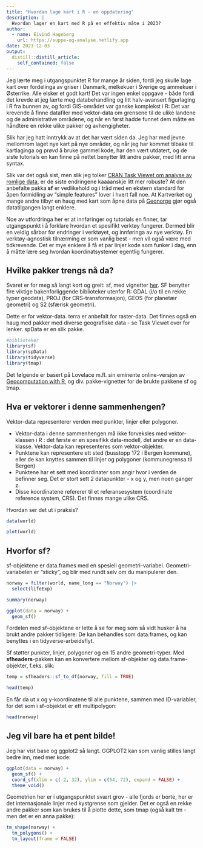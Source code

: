 ```yaml
---
title: "Hvordan lage kart i R - en oppdatering"
description: |
  Hvordan lager en kart med R på en effektiv måte i 2023?
author:
  - name: Eivind Hageberg
    url: https://suppe-og-analyse.netlify.app
date: 2023-12-03
output:
  distill::distill_article:
    self_contained: false
---
```


Jeg lærte meg i utgangspunktet R for mange år siden, fordi jeg skulle lage kart over fordelinga av griser i Danmark, melkekuer i Sverige og ammekuer i Østerrike. Alle elsker et godt kart! Det var ingen enkel oppgave - både fordi det krevde at jeg lærte meg databehandling og litt halv-avansert figurlaging i R fra bunnen av, og fordi GIS-området var ganske komplekst i R: Det var krevende å finne datafiler med vektor-data om grensene til de ulike landene og de administrative områdene, og når en først hadde funnet dem måtte en håndtere en rekke ulike pakker og avhengigheter. 

Slik har jeg hatt inntrykk av at det har vært siden da. Jeg har med jevne mellomrom laget nye kart på nye områder, og når jeg har kommet tilbake til kartlaginga og prøvd å bruke gammel kode, har den vært utdatert, og de siste tutorials en kan finne på nettet benytter litt andre pakker, med litt anna syntax.

Slik var det også sist, men slik jeg tolker [CRAN Task Viewet om analyse av romlige data](https://cran.r-project.org/web/views/Spatial.html), er de siste endringene kaaaanskje litt mer robuste? At den anbefalte pakka **sf** er vedlikehold og i tråd med en ekstern standard for åpen formidling av "simple features" lover i hvert fall noe. At Kartverket og mange andre tilbyr en haug med kart som åpne data på [Geonorge](https://kartkatalog.geonorge.no/) gjør også datatilgangen langt enklere. 

Noe av utfordringa her er at innføringer og tutorials en finner, tar utgangspunkt i å forklare hvordan et spesifikt verktøy fungerer. Dermed blir en veldig sårbar for endringer i verktøyet, og innføringa av nye verktøy. En verktøy-agnostisk tilnærming er som vanlig best - men vil også være med tidkrevende. Det er mye enklere å få et par linjer kode som funker i dag, enn å måtte lære seg hvordan koordinatsystemer egentlig fungerer.

## Hvilke pakker trengs nå da?

Svaret er for meg så langt kort og greit: sf, med vignetter [her](https://r-spatial.github.io/sf/articles/). SF benytter fire viktige bakenforliggende biblioteker utenfor R: GDAL (i/o til en rekke typer geodata), PROJ (for CRS-transformasjon), GEOS (for planetær geometri) og S2 (sfærisk geometri).

Dette er for vektor-data. terra er anbefalt for raster-data. Det finnes også en haug med pakker med diverse geografiske data - se Task Viewet over for lenker. spData er en slik pakke.

```r
#biblioteker
library(sf)
library(spData)
library(tidyverse)
library(tmap)
```

Det følgende er basert på Lovelace m.fl. sin eminente online-versjon av [Geocomputation with R](https://r.geocompx.org/), og div. pakke-vignetter for de brukte pakkene sf og tmap.

## Hva er vektorer i denne sammenhengen?

Vektor-data representerer verden med punkter, linjer eller polygoner. 

- Vektor-data i denne sammenhengen må ikke forveksles med vektor-klassen i R : det første er en spesifikk data-modell, det andre er en data-klasse. Vektor-data kan representeres som vektor-objekter. 
- Punktene kan representere ett sted (busstopp 172 i Bergen kommune), eller de kan knyttes sammen til linjer og polygoner (kommunegrensa til Bergen)
- Punktene har et sett med koordinater som angir hvor i verden de befinner seg. Det er stort sett 2 datapunkter - x og y, men noen ganger z.
- Disse koordinatene refererer til et referansesystem (coordinate reference system, CRS). Det finnes mange ulike CRS.

Hvordan ser det ut i praksis?

```r
data(world)

plot(world)
```

## Hvorfor sf?

sf-objektene er data.frames med en spesiell geometri-variabel. Geometri-variabelen er "sticky", og blir med rundt selv om du manipulerer den. 

```r
norway = filter(world, name_long == "Norway") |> 
  select(lifeExp)

summary(norway)

ggplot(data = norway) +
  geom_sf()

```

Fordelen med sf-objektene er lette å se for meg som så vidt husker å ha brukt andre pakker tidligere: De kan behandles som data.frames, og kan benyttes i en tidyverse-arbeidsflyt.

Sf støtter punkter, linjer, polygoner og en 15 andre geometri-typer. Med **sfheaders**-pakken kan en konvertere mellom sf-objekter og data.frame-objekter, f.eks. slik:

```r
temp = sfheaders::sf_to_df(norway, fill = TRUE)

head(temp)
```

En får da ut x og y-koordinatene til alle punktene, sammen med ID-variabler, for det som i sf-objektet er ett multipolygon:

```r
head(norway)
```

## Jeg vil bare ha et pent bilde!

Jeg har vist base og ggplot2 så langt. GGPLOT2 kan som vanlig stilles langt bedre inn, med mer kode:

```r
ggplot(data = norway) +
  geom_sf() +
  coord_sf(xlim = c(-2, 32), ylim = c(54, 72), expand = FALSE) +  
  theme_void()
```

Geometrien her er i utgangspunktet svært grov - alle fjords er borte, her er det internasjonale linjer med kystgrense som gjelder. Det er også en rekke andre pakker som kan brukes til å plotte dette, som tmap (også kalt tm - men det er en anna pakke):

```r
tm_shape(norway) +
  tm_polygons() +
  tm_layout(frame = FALSE)
```

